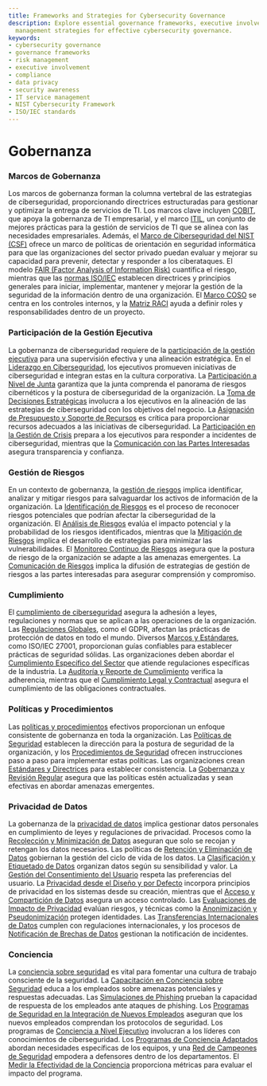 ```yaml
---
title: Frameworks and Strategies for Cybersecurity Governance
description: Explore essential governance frameworks, executive involvement, and risk
  management strategies for effective cybersecurity governance.
keywords:
- cybersecurity governance
- governance frameworks
- risk management
- executive involvement
- compliance
- data privacy
- security awareness
- IT service management
- NIST Cybersecurity Framework
- ISO/IEC standards
---
```


# Gobernanza

### Marcos de Gobernanza

Los marcos de gobernanza forman la columna vertebral de las estrategias de ciberseguridad, proporcionando directrices estructuradas para gestionar y optimizar la entrega de servicios de TI. Los marcos clave incluyen [COBIT](/governance/governance_frameworks/cobit/), que apoya la gobernanza de TI empresarial, y el marco [ITIL](/governance/governance_frameworks/itil/), un conjunto de mejores prácticas para la gestión de servicios de TI que se alinea con las necesidades empresariales. Además, el [Marco de Ciberseguridad del NIST (CSF)](/governance/governance_frameworks/nist_cybersecurity_framework_csf/) ofrece un marco de políticas de orientación en seguridad informática para que las organizaciones del sector privado puedan evaluar y mejorar su capacidad para prevenir, detectar y responder a los ciberataques. El modelo [FAIR (Factor Analysis of Information Risk)](/governance/governance_frameworks/fair_factor_analysis_of_information_risk/) cuantifica el riesgo, mientras que las [normas ISO/IEC](/governance/governance_frameworks/isoiec_standards/) establecen directrices y principios generales para iniciar, implementar, mantener y mejorar la gestión de la seguridad de la información dentro de una organización. El [Marco COSO](/governance/governance_frameworks/coso_framework/) se centra en los controles internos, y la [Matriz RACI](/governance/governance_frameworks/raci_matrix/) ayuda a definir roles y responsabilidades dentro de un proyecto.

### Participación de la Gestión Ejecutiva

La gobernanza de ciberseguridad requiere de la [participación de la gestión ejecutiva](/governance/executive_management_involvement) para una supervisión efectiva y una alineación estratégica. En el [Liderazgo en Ciberseguridad](/governance/executive_management_involvement/cybersecurity_leadership/), los ejecutivos promueven iniciativas de ciberseguridad e integran estas en la cultura corporativa. La [Participación a Nivel de Junta](/governance/executive_management_involvement/board-level_engagement/) garantiza que la junta comprenda el panorama de riesgos cibernéticos y la postura de ciberseguridad de la organización. La [Toma de Decisiones Estratégicas](/governance/executive_management_involvement/strategic_decision-making/) involucra a los ejecutivos en la alineación de las estrategias de ciberseguridad con los objetivos del negocio. La [Asignación de Presupuesto y Soporte de Recursos](/governance/executive_management_involvement/budget_allocation_and_resource_support/) es crítica para proporcionar recursos adecuados a las iniciativas de ciberseguridad. La [Participación en la Gestión de Crisis](/governance/executive_management_involvement/crisis_management_participation/) prepara a los ejecutivos para responder a incidentes de ciberseguridad, mientras que la [Comunicación con las Partes Interesadas](/governance/executive_management_involvement/communication_with_stakeholders/) asegura transparencia y confianza.

### Gestión de Riesgos

En un contexto de gobernanza, la [gestión de riesgos](/governance/risk_management) implica identificar, analizar y mitigar riesgos para salvaguardar los activos de información de la organización. La [Identificación de Riesgos](/governance/risk_management/risk_identification/) es el proceso de reconocer riesgos potenciales que podrían afectar la ciberseguridad de la organización. El [Análisis de Riesgos](/governance/risk_management/risk_analysis/) evalúa el impacto potencial y la probabilidad de los riesgos identificados, mientras que la [Mitigación de Riesgos](/governance/risk_management/risk_mitigation/) implica el desarrollo de estrategias para minimizar las vulnerabilidades. El [Monitoreo Continuo de Riesgos](/governance/risk_management/risk_monitoring/) asegura que la postura de riesgo de la organización se adapte a las amenazas emergentes. La [Comunicación de Riesgos](/governance/risk_management/risk_communication/) implica la difusión de estrategias de gestión de riesgos a las partes interesadas para asegurar comprensión y compromiso.

### Cumplimiento

El [cumplimiento de ciberseguridad](/governance/compliance) asegura la adhesión a leyes, regulaciones y normas que se aplican a las operaciones de la organización. Las [Regulaciones Globales](/governance/compliance/global_regulations/), como el GDPR, afectan las prácticas de protección de datos en todo el mundo. Diversos [Marcos y Estándares](/governance/compliance/frameworks_and_standards/), como ISO/IEC 27001, proporcionan guías confiables para establecer prácticas de seguridad sólidas. Las organizaciones deben abordar el [Cumplimiento Específico del Sector](/governance/compliance/sector-specific_compliance/) que atiende regulaciones específicas de la industria. La [Auditoría y Reporte de Cumplimiento](/governance/compliance/compliance_auditing_and_reporting/) verifica la adherencia, mientras que el [Cumplimiento Legal y Contractual](/governance/compliance/legal_and_contractual_compliance/) asegura el cumplimiento de las obligaciones contractuales.

### Políticas y Procedimientos

Las [políticas y procedimientos](/governance/policies_&_procedures) efectivos proporcionan un enfoque consistente de gobernanza en toda la organización. Las [Políticas de Seguridad](/governance/policies_&_procedures/security_policies/) establecen la dirección para la postura de seguridad de la organización, y los [Procedimientos de Seguridad](/governance/policies_&_procedures/security_procedures/) ofrecen instrucciones paso a paso para implementar estas políticas. Las organizaciones crean [Estándares y Directrices](/governance/policies_&_procedures/standards_and_guidelines/) para establecer consistencia. La [Gobernanza y Revisión Regular](/governance/policies_&_procedures/governance_and_review/) asegura que las políticas estén actualizadas y sean efectivas en abordar amenazas emergentes.

### Privacidad de Datos

La gobernanza de la [privacidad de datos](/governance/data_privacy) implica gestionar datos personales en cumplimiento de leyes y regulaciones de privacidad. Procesos como la [Recolección y Minimización de Datos](/governance/data_privacy/data_collection_&_minimization/) aseguran que solo se recojan y retengan los datos necesarios. Las políticas de [Retención y Eliminación de Datos](/governance/data_privacy/data_retention_&_disposal/) gobiernan la gestión del ciclo de vida de los datos. La [Clasificación y Etiquetado de Datos](/governance/data_privacy/data_classification_&_labeling/) organizan datos según su sensibilidad y valor. La [Gestión del Consentimiento del Usuario](/governance/data_privacy/user_consent_management/) respeta las preferencias del usuario. La [Privacidad desde el Diseño y por Defecto](/governance/data_privacy/privacy_by_design_&_default/) incorpora principios de privacidad en los sistemas desde su creación, mientras que el [Acceso y Compartición de Datos](/governance/data_privacy/data_access_&_sharing/) asegura un acceso controlado. Las [Evaluaciones de Impacto de Privacidad](/governance/data_privacy/privacy_impact_assessments/) evalúan riesgos, y técnicas como la [Anonimización y Pseudonimización](/governance/data_privacy/anonymization_&_pseudonymization_techniques/) protegen identidades. Las [Transferencias Internacionales de Datos](/governance/data_privacy/cross-border_data_transfers/) cumplen con regulaciones internacionales, y los procesos de [Notificación de Brechas de Datos](/governance/data_privacy/data_breach_notification/) gestionan la notificación de incidentes.

### Conciencia

La [conciencia sobre seguridad](/governance/awareness) es vital para fomentar una cultura de trabajo consciente de la seguridad. La [Capacitación en Conciencia sobre Seguridad](/governance/awareness/security_awareness_training/) educa a los empleados sobre amenazas potenciales y respuestas adecuadas. Las [Simulaciones de Phishing](/governance/awareness/phishing_simulations/) prueban la capacidad de respuesta de los empleados ante ataques de phishing. Los [Programas de Seguridad en la Integración de Nuevos Empleados](/governance/awareness/employee_onboarding_security_programs/) aseguran que los nuevos empleados comprendan los protocolos de seguridad. Los programas de [Conciencia a Nivel Ejecutivo](/governance/awareness/executive-level_awareness/) involucran a los líderes con conocimientos de ciberseguridad. Los [Programas de Conciencia Adaptados](/governance/awareness/tailored_awareness_programs/) abordan necesidades específicas de los equipos, y una [Red de Campeones de Seguridad](/governance/awareness/security_champions_network/) empodera a defensores dentro de los departamentos. El [Medir la Efectividad de la Conciencia](/governance/awareness/measuring_awareness_effectiveness/) proporciona métricas para evaluar el impacto del programa.